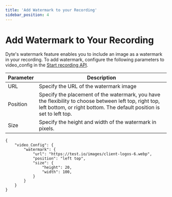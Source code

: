 ```yaml
---
title: 'Add Watermark to your Recording'
sidebar_position: 4
---
```

# Add Watermark to Your Recording

Dyte's watermark feature enables you to include an image as a watermark in your recording. To add watermark, configure the following parameters to video_config in the [Start recording API](https://docs.dyte.io/api#/operations/start_recording).

|   **Parameter**     |      **Description**                                                                                                                                                                             |
| ----------- | --------------------------------------------------------------------------------------------------------------------------------------------------------------------------------- |
| URL | Specify the URL of the watermark image|
|Position|Specify the placement of the watermark, you have the flexibility to choose between left top, right top, left bottom, or right bottom. The default position is set to left top.|
|Size|Specify the height and width of the watermark in pixels.|

```
{
    "video_Config": {
        "watermark": {
            "url": "https://test.io/images/client-logos-6.webp",
            "position": "left top",
            "size": {
                "height": 20,
                "width": 100,
            }
        }
    }
}

```
